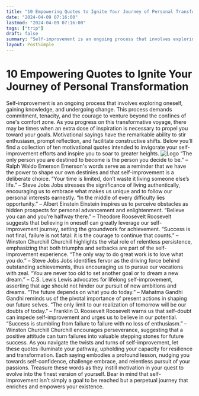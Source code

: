 ```yaml
---
title: "10 Empowering Quotes to Ignite Your Journey of Personal Transformation"
date: "2024-04-09 07:16:00"
lastmod: "2024-04-09 07:16:00"
tags: ["trip"]
draft: false
summary: "Self-improvement is an ongoing process that involves exploring oneself, gaining knowledge, and undergoing change. This process demands commitment, tenacity, and the courage to venture beyond the confines of one's comfort zone. As you progress on this transformative voyage, there may be times when an extra dose of inspiration is necessary to propel you toward your goals. Motivational sayings have the remarkable ability to stir enthusiasm, prompt reflection, and facilitate constructive shifts. Below you’ll find a collection of ten motivational quotes intended to invigorate your self-improvement efforts and inspire you to soar to greater heights."
layout: PostSimple
---
```

# 10 Empowering Quotes to Ignite Your Journey of Personal Transformation
Self-improvement is an ongoing process that involves exploring oneself, gaining knowledge, and undergoing change. This process demands commitment, tenacity, and the courage to venture beyond the confines of one's comfort zone. As you progress on this transformative voyage, there may be times when an extra dose of inspiration is necessary to propel you toward your goals. Motivational sayings have the remarkable ability to stir enthusiasm, prompt reflection, and facilitate constructive shifts. Below you’ll find a collection of ten motivational quotes intended to invigorate your self-improvement efforts and inspire you to soar to greater heights.
<img alt="Logo" src="https://cdn.seniorsselection.com/src_image/bfa262a375452a4c123eb692f5072edd.webp"/>
“The only person you are destined to become is the person you decide to be.” – Ralph Waldo Emerson
Emerson's words serve as a reminder that we have the power to shape our own destinies and that self-improvement is a deliberate choice.
“Your time is limited, don’t waste it living someone else’s life.” – Steve Jobs
Jobs stresses the significance of living authentically, encouraging us to embrace what makes us unique and to follow our personal interests earnestly.
“In the middle of every difficulty lies opportunity.” – Albert Einstein
Einstein inspires us to perceive obstacles as hidden prospects for personal advancement and enlightenment.
“Believe you can and you’re halfway there.” – Theodore Roosevelt
Roosevelt suggests that believing in oneself can greatly leverage our self-improvement journey, setting the groundwork for achievement.
“Success is not final, failure is not fatal: it is the courage to continue that counts.” – Winston Churchill
Churchill highlights the vital role of relentless persistence, emphasizing that both triumphs and setbacks are part of the self-improvement experience.
“The only way to do great work is to love what you do.” – Steve Jobs
Jobs identifies fervor as the driving force behind outstanding achievements, thus encouraging us to pursue our vocations with zeal.
“You are never too old to set another goal or to dream a new dream.” – C.S. Lewis
Lewis advocates for lifelong self-improvement, asserting that age should not hinder our pursuit of new ambitions and dreams.
“The future depends on what you do today.” – Mahatma Gandhi
Gandhi reminds us of the pivotal importance of present actions in shaping our future selves.
“The only limit to our realization of tomorrow will be our doubts of today.” – Franklin D. Roosevelt
Roosevelt warns us that self-doubt can impede self-improvement and urges us to believe in our potential.
“Success is stumbling from failure to failure with no loss of enthusiasm.” – Winston Churchill
Churchill encourages perseverance, suggesting that a positive attitude can turn failures into valuable stepping stones for future success.
As you navigate the twists and turns of self-improvement, let these quotes illuminate your pathway, upholding your capacity for resilience and transformation. Each saying embodies a profound lesson, nudging you towards self-confidence, challenge embrace, and relentless pursuit of your passions. Treasure these words as they instill motivation in your quest to evolve into the finest version of yourself. Bear in mind that self-improvement isn’t simply a goal to be reached but a perpetual journey that enriches and empowers your existence.
        